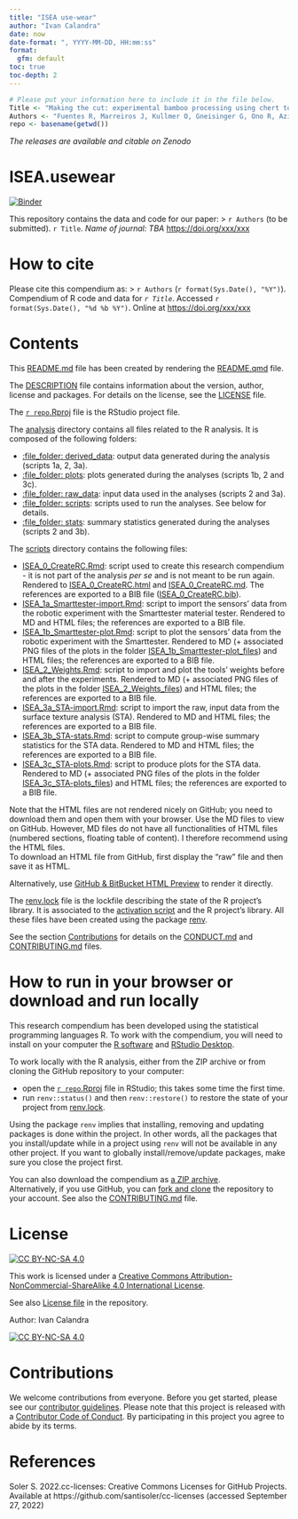 ```yaml
---
title: "ISEA use-wear"
author: "Ivan Calandra"
date: now
date-format: ", YYYY-MM-DD, HH:mm:ss"
format: 
  gfm: default
toc: true
toc-depth: 2
---
```



```r
# Please put your information here to include it in the file below.
Title <- "Making the cut: experimental bamboo processing using chert tools from Island Southeast Asia"
Authors <- "Fuentes R, Marreiros J, Kullmer O, Gneisinger G, Ono R, Aziz N, Sriwigati, Geromiano M, Clamor WL, Pawlik A & Calandra I"
repo <- basename(getwd())
```

*The releases are available and citable on Zenodo*  


# ISEA.usewear
[![Binder](https://mybinder.org/badge_logo.svg)](https://mybinder.org/v2/gh/ivan-paleo/ISEA.usewear/master?urlpath=rstudio)

This repository contains the data and code for our paper:
> `r Authors` (to be submitted). `r Title`. *Name of journal: TBA* <https://doi.org/xxx/xxx>


# How to cite
Please cite this compendium as:
> `r Authors` (`r format(Sys.Date(), "%Y")`). Compendium of R code and data for *`r Title`*. Accessed `r format(Sys.Date(), "%d %b %Y")`. Online at <https://doi.org/xxx/xxx>


# Contents
This [README.md](/README.md) file has been created by rendering the [README.qmd](/README.qmd) file.

The [DESCRIPTION](/DESCRIPTION) file contains information about the version, author, license and packages. For details on the license, see the [LICENSE](/LICENSE) file.

The [`r repo`.Rproj](/`r repo`.Rproj) file is the RStudio project file.

The [analysis](/analysis) directory contains all files related to the R analysis. It is composed of the following folders:

- [:file_folder: derived_data](/analysis/derived_data): output data generated during the analysis (scripts 1a, 2, 3a).  
- [:file_folder: plots](/analysis/plots): plots generated during the analyses (scripts 1b, 2 and 3c).  
- [:file_folder: raw_data](/analysis/raw_data): input data used in the analyses (scripts 2 and 3a).  
- [:file_folder: scripts](/analysis/scripts): scripts used to run the analyses. See below for details.  
- [:file_folder: stats](/analysis/stats): summary statistics generated during the analyses (scripts 2 and 3b).

The [scripts](/analysis/scripts) directory contains the following files:

- [ISEA_0_CreateRC.Rmd](/analysis/scripts/ISEA_0_CreateRC.Rmd): script used to create this research compendium - it is not part of the analysis *per se* and is not meant to be run again. Rendered to [ISEA_0_CreateRC.html](/analysis/scripts/ISEA_0_CreateRC.html) and [ISEA_0_CreateRC.md](/analysis/scripts/ISEA_0_CreateRC.md). The references are exported to a BIB file ([ISEA_0_CreateRC.bib](/analysis/scripts/ISEA_0_CreateRC.bib)).    
- [ISEA_1a_Smarttester-import.Rmd](/analysis/scripts/ISEA_1a_Smarttester-import.Rmd): script to import the sensors' data from the robotic experiment with the Smarttester material tester. Rendered to MD and HTML files; the references are exported to a BIB file.  
- [ISEA_1b_Smarttester-plot.Rmd](/analysis/scripts/ISEA_1b_Smarttester-plot.Rmd): script to plot the sensors' data from the robotic experiment with the Smarttester. Rendered to MD (+ associated PNG files of the plots in the folder [ISEA_1b_Smarttester-plot_files](/analysis/scripts/ISEA_1b_Smarttester-plot_files/figure-gfm/)) and HTML files; the references are exported to a BIB file.  
- [ISEA_2_Weights.Rmd](/analysis/scripts/ISEA_2_Weights.Rmd): script to import and plot the tools’ weights before and after the experiments. Rendered to MD (+ associated PNG files of the plots in the folder [ISEA_2_Weights_files](/analysis/scripts/ISEA_2_Weights_files/figure-gfm/)) and HTML files; the references are exported to a BIB file.  
- [ISEA_3a_STA-import.Rmd](/analysis/scripts/ISEA_3a_STA-import.Rmd): script to import the raw, input data from the surface texture analysis (STA). Rendered to MD and HTML files; the references are exported to a BIB file.  
- [ISEA_3b_STA-stats.Rmd](/analysis/scripts/ISEA_3b_STA-stats.Rmd): script to compute group-wise summary statistics for the STA data. Rendered to MD and HTML files; the references are exported to a BIB file.  
- [ISEA_3c_STA-plots.Rmd](/analysis/scripts/ISEA_3c_STA-plots.Rmd): script to produce plots for the STA data. Rendered to MD (+ associated PNG files of the plots in the folder [ISEA_3c_STA-plots_files](/analysis/scripts/ISEA_3c_STA-plots_files/figure-gfm/)) and HTML files; the references are exported to a BIB file.     

Note that the HTML files are not rendered nicely on GitHub; you need to download them and open them with your browser. Use the MD files to view on GitHub. However, MD files do not have all functionalities of HTML files (numbered sections, floating table of content). I therefore recommend using the HTML files.  
To download an HTML file from GitHub, first display the "raw" file and then save it as HTML.

Alternatively, use [GitHub & BitBucket HTML Preview](https://htmlpreview.github.io/) to render it directly.  

The [renv.lock](/renv.lock) file is the lockfile describing the state of the R project's library. It is associated to the [activation script](/renv/activate.R) and the R project's library. All these files have been created using the package [renv](https://rstudio.github.io/renv/index.html).

See the section [Contributions](#contributions) for details on the [CONDUCT.md](/CONDUCT.md) and [CONTRIBUTING.md](CONTRIBUTING.md) files.


# How to run in your browser or download and run locally
This research compendium has been developed using the statistical programming languages R. To work with the compendium, you will need to install on your computer the [R software](https://cloud.r-project.org/) and [RStudio Desktop](https://rstudio.com/products/rstudio/download/).

To work locally with the R analysis, either from the ZIP archive or from cloning the GitHub repository to your computer:

- open the [`r repo`.Rproj](/`r repo`.Rproj) file in RStudio; this takes some time the first time.  
- run `renv::status()` and then `renv::restore()` to restore the state of your project from [renv.lock](/renv.lock). 

Using the package `renv` implies that installing, removing and updating packages is done within the project. In other words, all the packages that you install/update while in a project using `renv` will not be available in any other project. If you want to globally install/remove/update packages, make sure you close the project first.

You can also download the compendium as [a ZIP archive](https://github.com/ivan-paleo/`r repo`/archive/main.zip).  
Alternatively, if you use GitHub, you can [fork and clone](https://happygitwithr.com/fork-and-clone.html) the repository to your account. See also the [CONTRIBUTING.md](CONTRIBUTING.md) file.


# License
[![CC BY-NC-SA 4.0][cc-by-nc-sa-shield]][cc-by-nc-sa]

This work is licensed under a
[Creative Commons Attribution-NonCommercial-ShareAlike 4.0 International License][cc-by-nc-sa].

See also [License file](LICENSE) in the repository.

Author: Ivan Calandra

[![CC BY-NC-SA 4.0][cc-by-nc-sa-image]][cc-by-nc-sa]

[cc-by-nc-sa]: http://creativecommons.org/licenses/by-nc-sa/4.0/
[cc-by-nc-sa-image]: https://licensebuttons.net/l/by-nc-sa/4.0/88x31.png
[cc-by-nc-sa-shield]: https://img.shields.io/badge/License-CC%20BY--NC--SA%204.0-lightgrey.svg


# Contributions
We welcome contributions from everyone. Before you get started, please see our [contributor guidelines](CONTRIBUTING.md). Please note that this project is released with a [Contributor Code of Conduct](CONDUCT.md). By participating in this project you agree to abide by its terms.


# References
Soler S. 2022.cc-licenses: Creative Commons Licenses for GitHub Projects. Available at https://github.com/santisoler/cc-licenses (accessed September 27, 2022)
